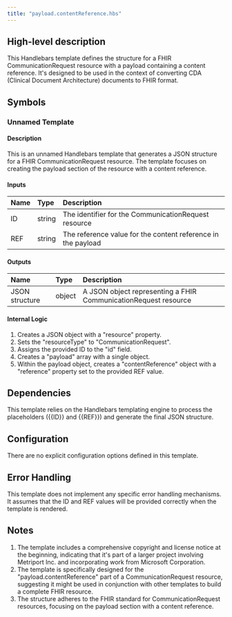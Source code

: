 ```yaml
---
title: "payload.contentReference.hbs"
---
```


## High-level description
This Handlebars template defines the structure for a FHIR CommunicationRequest resource with a payload containing a content reference. It's designed to be used in the context of converting CDA (Clinical Document Architecture) documents to FHIR format.

## Symbols

### Unnamed Template
#### Description
This is an unnamed Handlebars template that generates a JSON structure for a FHIR CommunicationRequest resource. The template focuses on creating the payload section of the resource with a content reference.

#### Inputs
| Name | Type | Description |
|:-----|:-----|:------------|
| ID | string | The identifier for the CommunicationRequest resource |
| REF | string | The reference value for the content reference in the payload |

#### Outputs
| Name | Type | Description |
|:-----|:-----|:------------|
| JSON structure | object | A JSON object representing a FHIR CommunicationRequest resource |

#### Internal Logic
1. Creates a JSON object with a "resource" property.
2. Sets the "resourceType" to "CommunicationRequest".
3. Assigns the provided ID to the "id" field.
4. Creates a "payload" array with a single object.
5. Within the payload object, creates a "contentReference" object with a "reference" property set to the provided REF value.

## Dependencies
This template relies on the Handlebars templating engine to process the placeholders ({{ID}} and {{REF}}) and generate the final JSON structure.

## Configuration
There are no explicit configuration options defined in this template.

## Error Handling
This template does not implement any specific error handling mechanisms. It assumes that the ID and REF values will be provided correctly when the template is rendered.

## Notes
1. The template includes a comprehensive copyright and license notice at the beginning, indicating that it's part of a larger project involving Metriport Inc. and incorporating work from Microsoft Corporation.
2. The template is specifically designed for the "payload.contentReference" part of a CommunicationRequest resource, suggesting it might be used in conjunction with other templates to build a complete FHIR resource.
3. The structure adheres to the FHIR standard for CommunicationRequest resources, focusing on the payload section with a content reference.